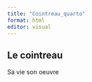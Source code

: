 ```yaml
---
title: "Cointreau_quarto"
format: html
editor: visual
---
```


## Le cointreau 
Sa vie son oeuvre 


